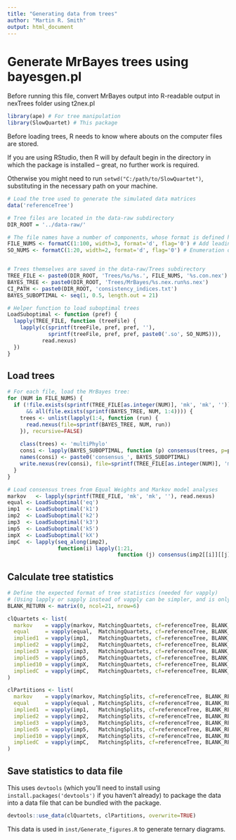 ```yaml
---
title: "Generating data from trees"
author: "Martin R. Smith"
output: html_document
--- 
```


# Generate MrBayes trees using bayesgen.pl

Before running this file, convert MrBayes output into R-readable output in 
nexTrees folder using t2nex.pl

```R
library(ape) # For tree manipulation
library(SlowQuartet) # This package
```

Before loading trees, R needs to know where abouts on the computer files are stored.

If you are using RStudio, then R will by default begin in the directory
in which the package is installed -- great, no further work is required.

Otherwise you might need to run `setwd("C:/path/to/SlowQuartet")`, substituting
in the necessary path on your machine.

```R

# Load the tree used to generate the simulated data matrices
data('referenceTree') 

# Tree files are located in the data-raw subdirectory
DIR_ROOT = '../data-raw/'

# The file names have a number of components, whose format is defined here:
FILE_NUMS <- formatC(1:100, width=3, format='d', flag='0') # Add leading zeroes to numbers
SO_NUMS <- formatC(1:20, width=2, format='d', flag='0') # Enumeration of suboptimal trees


# Trees themselves are saved in the data-raw/Trees subdirectory
TREE_FILE <- paste0(DIR_ROOT, 'Trees/%s/%s.', FILE_NUMS, '%s.con.nex') # Defines the pattern of the file name
BAYES_TREE <- paste0(DIR_ROOT, 'Trees/MrBayes/%s.nex.run%s.nex')
CI_PATH <- paste0(DIR_ROOT, 'consistency_indices.txt')
BAYES_SUBOPTIMAL <- seq(1, 0.5, length.out = 21)

# Helper function to load suboptimal trees
LoadSuboptimal <- function (pref) {
  lapply(TREE_FILE, function (treeFile) {
    lapply(c(sprintf(treeFile, pref, pref, ''), 
             sprintf(treeFile, pref, pref, paste0('.so', SO_NUMS))),
           read.nexus)
  })
}

```


## Load trees

```R
# For each file, load the MrBayes tree:
for (NUM in FILE_NUMS) {
  if (!file.exists(sprintf(TREE_FILE[as.integer(NUM)], 'mk', 'mk', ''))
      && all(file.exists(sprintf(BAYES_TREE, NUM, 1:4)))) {
    trees <- unlist(lapply(1:4, function (run) {
      read.nexus(file=sprintf(BAYES_TREE, NUM, run))
    }), recursive=FALSE)
    
    class(trees) <- 'multiPhylo'
    consi <- lapply(BAYES_SUBOPTIMAL, function (p) consensus(trees, p=p))
    names(consi) <- paste0('consensus_', BAYES_SUBOPTIMAL)
    write.nexus(rev(consi), file=sprintf(TREE_FILE[as.integer(NUM)], 'mk', 'mk', ''))
  }
}

# Load consensus trees from Equal Weights and Markov model analyses
markov   <- lapply(sprintf(TREE_FILE, 'mk', 'mk', ''), read.nexus)
equal <- LoadSuboptimal('eq')
imp1  <- LoadSuboptimal('k1')
imp2  <- LoadSuboptimal('k2')
imp3  <- LoadSuboptimal('k3')
imp5  <- LoadSuboptimal('k5')
impX  <- LoadSuboptimal('kX')
impC  <- lapply(seq_along(imp2),
                function(i) lapply(1:21, 
                                   function (j) consensus(imp2[[i]][[j]], imp3[[i]][[j]], imp5[[i]][[j]], impX[[i]][[j]])))
```


## Calculate tree statistics

```R
# Define the expected format of tree statistics (needed for vapply)
# (Using lapply or sapply instead of vapply can be simpler, and is only slightly slower)
BLANK_RETURN <- matrix(0, ncol=21, nrow=6)

clQuartets <- list(
  markov    = vapply(markov, MatchingQuartets, cf=referenceTree, BLANK_RETURN),
  equal     = vapply(equal,  MatchingQuartets, cf=referenceTree, BLANK_RETURN),
  implied1  = vapply(imp1,   MatchingQuartets, cf=referenceTree, BLANK_RETURN),
  implied2  = vapply(imp2,   MatchingQuartets, cf=referenceTree, BLANK_RETURN),
  implied3  = vapply(imp3,   MatchingQuartets, cf=referenceTree, BLANK_RETURN),
  implied5  = vapply(imp5,   MatchingQuartets, cf=referenceTree, BLANK_RETURN),
  implied10 = vapply(impX,   MatchingQuartets, cf=referenceTree, BLANK_RETURN),
  impliedC  = vapply(impC,   MatchingQuartets, cf=referenceTree, BLANK_RETURN)
)

clPartitions <- list(
  markov    = vapply(markov, MatchingSplits, cf=referenceTree, BLANK_RETURN),
  equal     = vapply(equal , MatchingSplits, cf=referenceTree, BLANK_RETURN),
  implied1  = vapply(imp1,   MatchingSplits, cf=referenceTree, BLANK_RETURN),
  implied2  = vapply(imp2,   MatchingSplits, cf=referenceTree, BLANK_RETURN),
  implied3  = vapply(imp3,   MatchingSplits, cf=referenceTree, BLANK_RETURN),
  implied5  = vapply(imp5,   MatchingSplits, cf=referenceTree, BLANK_RETURN),
  implied10 = vapply(impX,   MatchingSplits, cf=referenceTree, BLANK_RETURN),
  impliedC  = vapply(impC,   MatchingSplits, cf=referenceTree, BLANK_RETURN)
)
```


## Save statistics to data file
This uses `devtools` (which you'll need to install using 
`install.packages('devtools')` if you haven't already) to package the data 
into a data file that can be bundled with the package.

```R
devtools::use_data(clQuartets, clPartitions, overwrite=TRUE)
```

This data is used in `inst/Generate_figures.R` to generate ternary diagrams.
